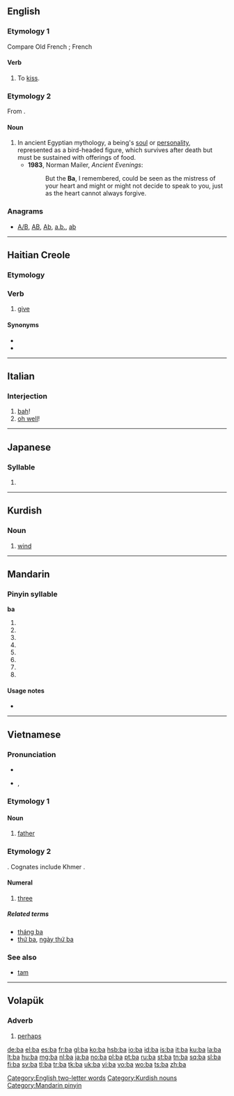 {{also|Appendix:Variations of "ba"|Appendix:ISO 639-1 language codes}}
==English==
{{wikipedia}}

===Etymology 1===
Compare Old French {{term|baer||to open the mouth|lang=fro}}; French {{term|bayer|lang=fr}}

====Verb====
{{en-verb}}

# {{intransitive}} {{obsolete}} To [[kiss]].

===Etymology 2===
From {{etyl|egy}} {{term|𓅽𓏤|tr=bA|sc=Egyp}}.

====Noun====
{{en-noun}}

# In ancient Egyptian mythology, a being's [[soul]] or [[personality]], represented as a bird-headed figure, which survives after death but must be sustained with offerings of food.
#* '''1983''', Norman Mailer, ''Ancient Evenings'':
#*: But the '''Ba''', I remembered, could be seen as the mistress of your heart and might or might not decide to speak to you, just as the heart cannot always forgive.

===Anagrams===
* [[A/B#English|A/B]], [[AB#English|AB]], [[Ab#English|Ab]], [[a.b.#English|a.b.]], [[ab#English|ab]]

[[Category:English two-letter words]]

----

==Haitian Creole==
<!-- This section was created using Template:new ht entry. -->

===Etymology===
{{rfe|lang=ht}}

===Verb===
{{infl|ht|verb}}

# [[give]]

====Synonyms====
* {{l|ht|ban}}
* {{l|ht|bay}}

----

==Italian==

===Interjection===
{{infl|it|interjection}}

# [[bah]]!
# [[oh well]]!

----

==Japanese==

===Syllable===
{{ja-syllable|sc=Latn}}

# {{Latn-def|ja|syllable|ば|バ|ba}}

----

==Kurdish==

===Noun===
{{ku-noun|g=m}}

# [[wind]]

[[Category:Kurdish nouns]]

----

==Mandarin==

===Pinyin syllable===
'''ba'''
# {{pinyin reading of|simp=叭|trad=叭|lang=cmn}}
# {{pinyin reading of|simp=罞|trad=罞|lang=cmn}}
# {{pinyin reading of|simp=署|trad=署|lang=cmn}}
# {{pinyin reading of|simp=吧|trad=吧|lang=cmn}}
# {{nonstandard spelling of|bā|lang=cmn}}
# {{nonstandard spelling of|bá|lang=cmn}}
# {{nonstandard spelling of|bǎ|lang=cmn}}
# {{nonstandard spelling of|bà|lang=cmn}}

====Usage notes====
* {{zh-tone}}

[[Category:Mandarin pinyin]]

----

==Vietnamese==

===Pronunciation===
* {{audio|Vi-hanoi-m-ba.ogg|audio}}
* {{IPA|/ba˥/|lang=vi}}, {{SAMPA|/ba/}}

===Etymology 1===
{{rfe|lang=vi}}

====Noun====
{{infl|vi|noun}}

# [[father]]

===Etymology 2===
{{proto|Mon-Khmer|piʔ|lang=vi}}. Cognates include Khmer {{term|lang=km|បី|tr=bəi|sc=Khmr}}.

====Numeral====
{{infl|vi|numeral}}

# {{cardinal|lang=vi}} [[three]]

=====Related terms=====
* [[tháng ba]]
* [[thứ ba]], [[ngày thứ ba]]

===See also===
* [[tam#Vietnamese|tam]]

----

==Volapük==

===Adverb===
{{infl|vo|adverb}}

# [[perhaps]]

[[de:ba]]
[[el:ba]]
[[es:ba]]
[[fr:ba]]
[[gl:ba]]
[[ko:ba]]
[[hsb:ba]]
[[io:ba]]
[[id:ba]]
[[is:ba]]
[[it:ba]]
[[ku:ba]]
[[la:ba]]
[[lt:ba]]
[[hu:ba]]
[[mg:ba]]
[[nl:ba]]
[[ja:ba]]
[[no:ba]]
[[pl:ba]]
[[pt:ba]]
[[ru:ba]]
[[st:ba]]
[[tn:ba]]
[[sq:ba]]
[[sl:ba]]
[[fi:ba]]
[[sv:ba]]
[[tl:ba]]
[[tr:ba]]
[[tk:ba]]
[[uk:ba]]
[[vi:ba]]
[[vo:ba]]
[[wo:ba]]
[[ts:ba]]
[[zh:ba]]